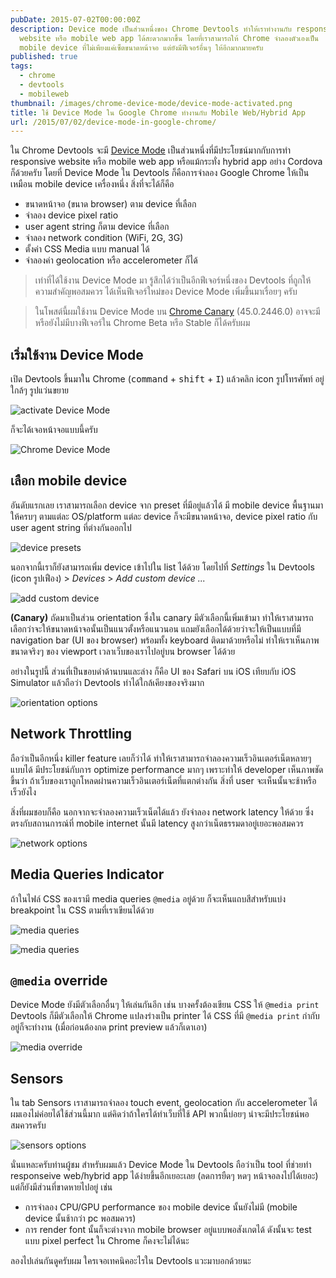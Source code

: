 ```yaml
---
pubDate: 2015-07-02T00:00:00Z
description: Device mode เป็นส่วนหนึ่งของ Chrome Devtools ทำให้เราทำงานกับ responsive
  website หรือ mobile web app ได้สะดวกมากขึ้น โดยที่เราสามารถให้ Chrome จำลองตัวเองเป็น
  mobile device ที่ไม่เพียงแค่เซ็ตขนาดหน้าจอ แต่ยังมีฟีเจอร์อื่นๆ ให้อีกมากมายครับ
published: true
tags:
  - chrome
  - devtools
  - mobileweb
thumbnail: /images/chrome-device-mode/device-mode-activated.png
title: ใช้ Device Mode ใน Google Chrome ทำงานกับ Mobile Web/Hybrid App
url: /2015/07/02/device-mode-in-google-chrome/
---
```


ใน Chrome Devtools จะมี [Device Mode](https://developer.chrome.com/devtools/docs/device-mode) เป็นส่วนหนึ่งที่มีประโยชน์มากกับการทำ responsive website หรือ mobile web app
หรือแม้กระทั่ง hybrid app อย่าง Cordova ก็ด้วยครับ โดยที่ Device Mode ใน Devtools ก็คือการจำลอง Google Chrome
ให้เป็นเหมือน mobile device เครื่องหนึ่ง สิ่งที่จะได้ก็คือ

- ขนาดหน้าจอ (ขนาด browser) ตาม device ที่เลือก
- จำลอง device pixel ratio
- user agent string ก็ตาม device ที่เลือก
- จำลอง network condition (WiFi, 2G, 3G)
- ตั้งค่า CSS Media แบบ manual ได้
- จำลองค่า geolocation หรือ accelerometer ก็ได้

> เท่าที่ได้ใช้งาน Device Mode มา รู้สึกได้ว่าเป็นอีกฟีเจอร์หนึ่งของ Devtools ที่ถูกให้ความสำคัญพอสมควร ได้เห็นฟีเจอร์ใหม่ของ Device Mode เพิ่มขึ้นมาเรื่อยๆ ครับ

> ในโพสต์นี้ผมใช้งาน Device Mode บน [Chrome Canary](https://www.google.com/Chrome/browser/canary.html) (45.0.2446.0) อาจจะมีหรือยังไม่มีบางฟีเจอร์ใน Chrome Beta หรือ Stable ก็ได้ครับผม

## เริ่มใช้งาน Device Mode

เปิด Devtools ขึ้นมาใน Chrome (<kbd>command</kbd> + <kbd>shift</kbd> + <kbd>I</kbd>) แล้วคลิก icon รูปโทรศัพท์ อยู่ใกล้ๆ รูปแว่นขยาย

![activate Device Mode](/images/chrome-device-mode/activate-icon.png)

ก็จะได้เจอหน้าจอแบบนี้ครับ

![Chrome Device Mode](/images/chrome-device-mode/device-mode-activated.png)

## เลือก mobile device

อันดับแรกเลย เราสามารถเลือก device จาก preset ที่มีอยู่แล้วได้ มี mobile device พื้นฐานมาให้ครบๆ ตามแต่ละ OS/platform แต่ละ device ก็จะมีขนาดหน้าจอ, device pixel ratio กับ user agent string ที่ต่างกันออกไป

![device presets](/images/chrome-device-mode/device-preset.png)

นอกจากนี้เราก็ยังสามารถเพิ่ม device เข้าไปใน list ได้ด้วย โดยไปที่ <em>Settings</em> ใน Devtools (icon รูปเฟือง) > <em>Devices</em> > <em>Add custom device ...</em>

![add custom device](/images/chrome-device-mode/add-custom-device.png)

**(Canary)** ถัดมาเป็นส่วน orientation ซึ่งใน canary มีตัวเลือกนี้เพิ่มเข้ามา ทำให้เราสามารถเลือกว่าจะให้ขนาดหน้าจอนั้นเป็นแนวตั้งหรือแนวนอน แถมยังเลือกได้ด้วยว่าจะให้เป็นแบบที่มี navigation bar (UI ของ browser) พร้อมทั้ง keyboard ติดมาด้วยหรือไม่ ทำให้เราเห็นภาพขนาดจริงๆ ของ viewport เวลาเว็บของเราไปอยู่บน browser ได้ด้วย

อย่างในรูปนี้ ส่วนที่เป็นขอบดำด้านบนและล่าง ก็คือ UI ของ Safari บน iOS เทียบกับ iOS Simulator แล้วถือว่า Devtools ทำได้ใกล้เคียงของจริงมาก

![orientation options](/images/chrome-device-mode/orientation-options.png)

## Network Throttling

ถือว่าเป็นอีกหนึ่ง killer feature เลยก็ว่าได้ ทำให้เราสามารถจำลองความเร็วอินเตอร์เน็ตหลายๆ แบบได้
มีประโยชน์กับการ optimize performance มากๆ เพราะทำให้ developer เห็นภาพชัดขึ้นว่า
ถ้าเว็บของเราถูกโหลดผ่านความเร็วอินเตอร์เน็ตที่แตกต่างกัน สิ่งที่ user จะเห็นนั้นจะช้าหรือเร็วยังไง

สิ่งที่ผมชอบก็คือ นอกจากจะจำลองความเร็วเน็ตได้แล้ว ยังจำลอง network latency ให้ด้วย ซึ่งตรงกับสถานการณ์ที่ mobile internet นั้นมี latency สูงกว่าเน็ตธรรมดาอยู่เยอะพอสมควร

![network options](/images/chrome-device-mode/network-options.png)

## Media Queries Indicator

ถ้าในไฟล์ CSS ของเรามี media queries `@media` อยู่ด้วย ก็จะเห็นแถบสีสำหรับแบ่ง breakpoint ใน CSS ตามที่เราเขียนได้ด้วย

![media queries](/images/chrome-device-mode/media-queries.png)

![media queries](/images/chrome-device-mode/media-queries-2.png)

## `@media` override

Device Mode ยังมีตัวเลือกอื่นๆ ให้เล่นกันอีก เช่น บางครั้งต้องเขียน CSS ให้ `@media print` Devtools ก็มีตัวเลือกให้ Chrome แปลงร่างเป็น printer ได้ CSS ที่มี `@media print` กำกับอยู่ก็จะทำงาน (เมื่อก่อนต้องกด print preview แล้วก็เดาเอา)

![media override](/images/chrome-device-mode/media-override.png)

## Sensors

ใน tab Sensors เราสามารถจำลอง touch event, geolocation กับ accelerometer ได้ ผมเองไม่ค่อยได้ใช้ส่วนนี้มาก แต่คิดว่าถ้าใครได้ทำเว็บที่ใช้ API พวกนี้บ่อยๆ น่าจะมีประโยชน์พอสมควรครับ

![sensors options](/images/chrome-device-mode/sensors.png)

นั่นแหละครับท่านผู้ชม สำหรับผมแล้ว Device Mode ใน Devtools ถือว่าเป็น tool ที่ช่วยทำ responseive web/hybrid app ได้ง่ายขึ้นอีกเยอะเลย (ลดการยืดๆ หดๆ หน้าจอลงไปได้เยอะ)
แต่ก็ยังมีส่วนที่ขาดหายไปอยู่ เช่น

- การจำลอง CPU/GPU performance ของ mobile device นั้นยังไม่มี (mobile device นั้นช้ากว่า pc พอสมควร)
- การ render font นั้นก็จะต่างจาก mobile browser อยู่แบบพอสังเกตได้ ดังนั้นจะ test แบบ pixel perfect ใน Chrome ก็คงจะไม่ได้นะ

ลองไปเล่นกันดูครับผม ใครเจอเทคนิคอะไรใน Devtools แวะมาบอกด้วยนะ
